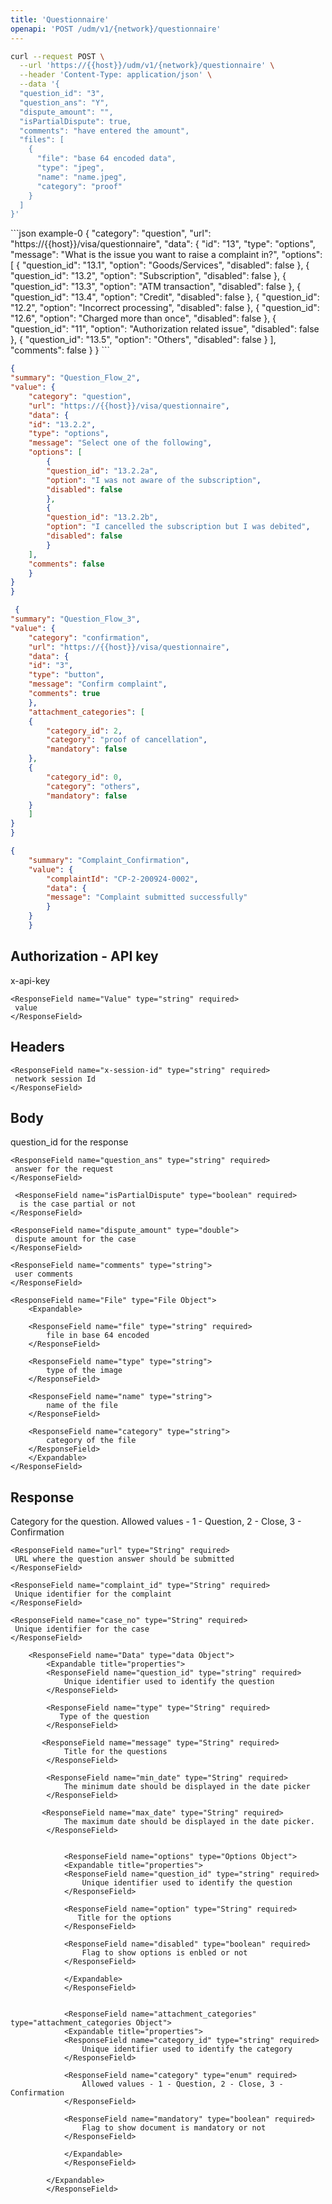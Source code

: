 ```yaml
---
title: 'Questionnaire'
openapi: 'POST /udm/v1/{network}/questionnaire'
---
```


<Card title="POST /udm/v1/{network}/questionnaire" horizontal>
</Card>

<RequestExample>

```bash request
curl --request POST \
  --url 'https://{{host}}/udm/v1/{network}/questionnaire' \
  --header 'Content-Type: application/json' \
  --data '{
  "question_id": "3",
  "question_ans": "Y",
  "dispute_amount": "",
  "isPartialDispute": true,
  "comments": "have entered the amount",
  "files": [
    {
      "file": "base 64 encoded data",
      "type": "jpeg",
      "name": "name.jpeg",
      "category": "proof"
    }
  ]
}'
```
</RequestExample>

<ResponseExample>
```json example-0
{
  "category": "question",
  "url": "https://{{host}}/visa/questionnaire",
  "data": {
    "id": "13",
    "type": "options",
    "message": "What is the issue you want to raise a complaint in?",
    "options": [
      {
        "question_id": "13.1",
        "option": "Goods/Services",
        "disabled": false
      },
      {
        "question_id": "13.2",
        "option": "Subscription",
        "disabled": false
      },
      {
        "question_id": "13.3",
        "option": "ATM transaction",
        "disabled": false
      },
      {
        "question_id": "13.4",
        "option": "Credit",
        "disabled": false
      },
      {
        "question_id": "12.2",
        "option": "Incorrect processing",
        "disabled": false
      },
      {
        "question_id": "12.6",
        "option": "Charged more than once",
        "disabled": false
      },
      {
        "question_id": "11",
        "option": "Authorization related issue",
        "disabled": false
      },
      {
        "question_id": "13.5",
        "option": "Others",
        "disabled": false
      }
    ],
    "comments": false
  }
}
```

```json example-1
{
"summary": "Question_Flow_2",
"value": {
    "category": "question",
    "url": "https://{{host}}/visa/questionnaire",
    "data": {
    "id": "13.2.2",
    "type": "options",
    "message": "Select one of the following",
    "options": [
        {
        "question_id": "13.2.2a",
        "option": "I was not aware of the subscription",
        "disabled": false
        },
        {
        "question_id": "13.2.2b",
        "option": "I cancelled the subscription but I was debited",
        "disabled": false
        }
    ],
    "comments": false
    }
}
}
```

```json example-2
 {
"summary": "Question_Flow_3",
"value": {
    "category": "confirmation",
    "url": "https://{{host}}/visa/questionnaire",
    "data": {
    "id": "3",
    "type": "button",
    "message": "Confirm complaint",
    "comments": true
    },
    "attachment_categories": [
    {
        "category_id": 2,
        "category": "proof of cancellation",
        "mandatory": false
    },
    {
        "category_id": 0,
        "category": "others",
        "mandatory": false
    }
    ]
}
}
```

```json example-3
{
    "summary": "Complaint_Confirmation",
    "value": {
        "complaintId": "CP-2-200924-0002",
        "data": {
        "message": "Complaint submitted successfully"
        }
    }
    }
```


</ResponseExample>

Authorization - API key
---
 <ResponseField name="Key" type="string" required>
      x-api-key
    </ResponseField>

    <ResponseField name="Value" type="string" required>
     value
    </ResponseField>  

Headers
---
    <ResponseField name="x-session-id" type="string" required>
     network session Id
    </ResponseField> 

Body
--- 
<ResponseField name="Questionnaire" type="Questionnaire Object">
  <Expandable title="properties">
    <ResponseField name="question_id" type="string" required>
      question_id for the response
    </ResponseField>

    <ResponseField name="question_ans" type="string" required>
     answer for the request
    </ResponseField>

     <ResponseField name="isPartialDispute" type="boolean" required>
      is the case partial or not
    </ResponseField>

    <ResponseField name="dispute_amount" type="double">
     dispute amount for the case
    </ResponseField>

    <ResponseField name="comments" type="string">
     user comments 
    </ResponseField>

    <ResponseField name="File" type="File Object">
        <Expandable>

        <ResponseField name="file" type="string" required>
            file in base 64 encoded
        </ResponseField>

        <ResponseField name="type" type="string">
            type of the image
        </ResponseField>

        <ResponseField name="name" type="string">
            name of the file 
        </ResponseField>

        <ResponseField name="category" type="string">
            category of the file 
        </ResponseField>
        </Expandable>
    </ResponseField>

  </Expandable>
</ResponseField>

Response
---

<ResponseField name="QuestionnaireResponse" type="Questionnaire Response Object">
  <Expandable title="properties">
    <ResponseField name="category" type="enum" required>
      Category for the question. Allowed values - 1 - Question, 2 - Close, 3 - Confirmation
    </ResponseField>

    <ResponseField name="url" type="String" required>
     URL where the question answer should be submitted
    </ResponseField>

    <ResponseField name="complaint_id" type="String" required>
     Unique identifier for the complaint
    </ResponseField>

    <ResponseField name="case_no" type="String" required>
     Unique identifier for the case
    </ResponseField>

        <ResponseField name="Data" type="data Object">
            <Expandable title="properties">
            <ResponseField name="question_id" type="string" required>
                Unique identifier used to identify the question
            </ResponseField>

            <ResponseField name="type" type="String" required>
               Type of the question
            </ResponseField>

           <ResponseField name="message" type="String" required>
                Title for the questions
            </ResponseField>

            <ResponseField name="min_date" type="String" required>
                The minimum date should be displayed in the date picker
            </ResponseField>

           <ResponseField name="max_date" type="String" required>
                The maximum date should be displayed in the date picker.
            </ResponseField>


                <ResponseField name="options" type="Options Object">
                <Expandable title="properties">
                <ResponseField name="question_id" type="string" required>
                    Unique identifier used to identify the question
                </ResponseField>

                <ResponseField name="option" type="String" required>
                   Title for the options
                </ResponseField>

                <ResponseField name="disabled" type="boolean" required>
                    Flag to show options is enbled or not
                </ResponseField>

                </Expandable>
                </ResponseField>


                <ResponseField name="attachment_categories" type="attachment_categories Object">
                <Expandable title="properties">
                <ResponseField name="category_id" type="string" required>
                    Unique identifier used to identify the category
                </ResponseField>

                <ResponseField name="category" type="enum" required>
                    Allowed values - 1 - Question, 2 - Close, 3 - Confirmation
                </ResponseField>

                <ResponseField name="mandatory" type="boolean" required>
                    Flag to show document is mandatory or not 
                </ResponseField>

                </Expandable>
                </ResponseField>

            </Expandable>
            </ResponseField>

  </Expandable>
</ResponseField>